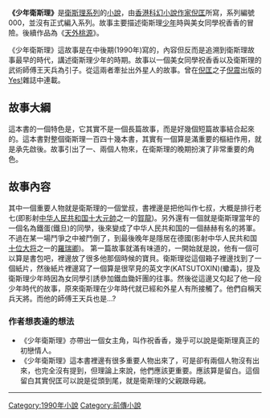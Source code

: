 {{Multiple issues|
{{Notability Unreferenced|time=2020-07-30T12:24:01+00:00}}
{{Unreferenced|time=2020-07-30T12:24:01+00:00}}
}}
'''《少年衛斯理》'''是[[衛斯理系列|衛斯理系列]]的[[小說|小說]]，由[[香港|香港]][[科幻小說|科幻小說]][[作家|作家]][[倪匡|倪匡]]所寫，系列編號000，並沒有正式編入系列。故事主要描述衛斯理[[少年|少年]]時與美女同學祝香香的冒險。後續作品為《[[天外桃源|天外桃源]]》。

《少年衛斯理》這故事是在中後期(1990年)寫的，內容但反而是追溯到衛斯理故事最早的時代，講述衛斯理少年的時期。故事以一個美女同學祝香香以及衛斯理的武術師傅王天兵為引子。從這兩者牽扯出外星人的故事。曾在[[倪匡|倪匡]]之子[[倪震|倪震]]出版的[[Yes!|Yes!]]雜誌中連載。
==故事大綱==
這本書的一個特色是，它其實不是一個長篇故事，而是好幾個短篇故事結合起來的。這本書對整個衛斯理一百四十幾本書，其實有一個算是滿重要的樞紐作用，就是承先啟後。故事引出了一、兩個人物來，在衛斯理的晚期扮演了非常重要的角色。
==故事內容==
其中一個重要人物就是衛斯理的一個堂叔，書裡邊是把他叫作七叔，大概是排行老七(即影射[[中华人民共和国|中华人民共和国]][[十大元帥|十大元帥]]之一的[[賀龍|賀龍]])。另外還有一個就是衛斯理當年的一個名為鐵蛋(鐵旦)的同學，後來變成了中华人民共和国的一個赫赫有名的將軍。不過在某一場鬥爭之中被鬥倒了，到最後晚年是隱居在德國(影射中华人民共和国[[中国人民解放军大将|十位大将]]之一的[[羅瑞卿|羅瑞卿]])。
第一篇故事就滿有味道的，一開始就是說，他有一個可以算是書包吧，裡邊放了很多他那個時候的寶貝。衛斯理從這個箱子裡邊找到了一個紙片，然後紙片裡邊寫了一個算是很罕見的英文字(KATSUTOXIN)(蠍毒)，提及衛斯理少年時因為女同學引誘參加鐵血鋤奸團的往事。然後從這邊又勾起了他一段少年時代的故事，原來衛斯理在少年時代就已經和外星人有所接觸了。他們自稱天兵天將。而他的師傅王天兵也是...?

===作者想表達的想法===
*《少年衛斯理》亦帶出一個女主角，叫作祝香香，幾乎可以說是衛斯理真正的初戀情人。
*《少年衛斯理》這本書裡邊有很多重要人物出來了，可是卻有兩個人物沒有出來，也完全沒有提到，但理論上來說，他們應該更重要。應該算是留白。這個留白其實倪匡可以說是從頭到尾，就是衛斯理的父親跟母親。
----
{{s-start}}
{{s-bef | before= 無}}
{{s-ttl | title=衛斯理系列（按編號） | years=000 '''少年衛斯理'''}}
{{s-aft | after=001 [[鑽石花|鑽石花]]}}
{{end box}}
{{衛斯理系列}}
{{book-stub}}

[[Category:1990年小說|Category:1990年小說]]
[[Category:前傳小說|Category:前傳小說]]